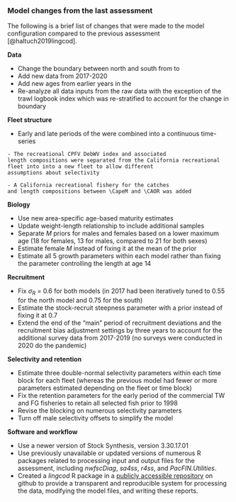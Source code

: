 ### Model changes from the last assessment

The following is a brief list of changes that were made to the
model configuration compared to the previous assessment
[@haltuch2019lingcod].

**Data**

- Change the boundary between north and south from \CAOR to \CapeM
- Add new data from 2017-2020
- Add new ages from earlier years in the \gls{s-wcgbt}
- Re-analyze all data inputs from the raw data with the exception of the 
trawl logbook index which was re-stratified to account for the change 
in boundary

**Fleet structure**

- Early and late periods of the \gls{s-tri} were combined into a 
continuous time-series
```asis
- The recreational CPFV DebWV index and associated 
length compositions were separated from the California recreational
fleet into into a new fleet to allow different
assumptions about selectivity
```
```asis
- A California recreational fishery for the catches
and length compositions between \CapeM and \CAOR was added
```

**Biology**

- Use new area-specific age-based maturity estimates
- Update weight-length relationship to include additional samples
- Separate $M$ priors for males and females based on a lower
maximum age (18 for females, 13 for males, compared to 21 for both sexes)
- Estimate female $M$ instead of fixing it at the mean of the prior
- Estimate all 5 growth parameters within each model rather than 
fixing the parameter controlling the length at age 14

**Recruitment**

- Fix $\sigma_R$ = 0.6 for both models (in 2017 had been iteratively 
tuned to 0.55 for the north model and 0.75 for the south)
- Estimate the stock-recruit steepness parameter with a prior instead of 
fixing it at 0.7
- Extend the end of the "main" period of recruitment deviations and the 
recruitment bias adjustment settings by three years to account for the 
additional survey data from 2017-2019 (no surveys were conducted in 2020
do the pandemic)

**Selectivity and retention**

- Estimate three double-normal selectivity parameters within each time block
for each fleet (whereas the previous model had fewer or more parameters
estimated depending on the fleet or time block)
- Fix the retention parameters for the early period of the commercial 
TW and FG fisheries to retain all selected fish prior to 1998
- Revise the blocking on numerous selectivity parameters
- Turn off male selectivity offsets to simplify the model

**Software and workflow**

- Use a newer version of Stock Synthesis, version 3.30.17.01
- Use previously unavailable or updated versions of numerous R packages 
related to processing input and output files for the assessment, 
including _nwfscDiag_, _sa4ss_, _r4ss_, and _PacFIN.Utilities_.
- Created a _lingcod_ R package in a
[publicly accessible repository](https::/github.com/iantaylor-NOAA/lingcod_2021)
on github to provide a transparent and reproducible system for processing
the data, modifying the model files, and writing these reports.
